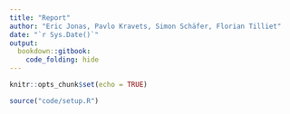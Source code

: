 ```yaml
---
title: "Report"
author: "Eric Jonas, Pavlo Kravets, Simon Schäfer, Florian Tilliet"
date: "`r Sys.Date()`"
output: 
  bookdown::gitbook:
    code_folding: hide
---
```


```r
knitr::opts_chunk$set(echo = TRUE)

source("code/setup.R")
```

